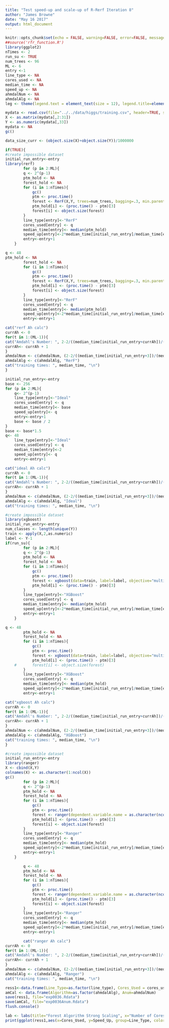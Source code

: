 ```yaml
---
title: "Test speed-up and scale-up of R-Rerf Iteration 8"
author: "James Browne"
date: "May 16 2017"
output: html_document
---
```


```r
knitr::opts_chunk$set(echo = FALSE, warning=FALSE, error=FALSE, message=FALSE, cache = FALSE)
##source('rfr_function.R')
library(ggplot2)
nTimes <- 2
run_su <- TRUE
num_trees <- 96
ML <- 6
entry <-1
line_type <- NA
cores_used <- NA
median_time <- NA
speed_up <- NA
ahmdalNum <- NA
ahmdalAlg <- NA
leg <- theme(legend.text = element_text(size = 12), legend.title=element_blank(), plot.title = element_text(size = 16,  face="bold"), plot.subtitle = element_text(size = 12),axis.title.x = element_text(size=12), axis.text.x = element_text(size=12), axis.title.y = element_text(size=12), axis.text.y = element_text(size=12))
```

```r
mydata <- read.csv(file="../../data/higgs/training.csv", header=TRUE, sep=",")
X <- as.matrix(mydata[,2:31])
Y <- as.numeric(mydata[,33])
mydata <- NA
gc()

data_size_curr <- (object.size(X)+object.size(Y))/1000000
```

```r
if(TRUE){
#create impossible dataset
initial_run_entry<-entry
library(rerf)
		for (p in 2:ML){
		q <- 2^(p-1)
		ptm_hold <- NA
		forest_hold <- NA
		for (i in 1:nTimes){
			gc()
			ptm <- proc.time()
			forest <- RerF(X,Y, trees=num_trees, bagging=.3, min.parent=1, max.depth=6, store.oob=TRUE, stratify=TRUE, num.cores=q, seed=sample(1:100000,1))
			ptm_hold[i] <- (proc.time() - ptm)[3]
			forest[i] <- object.size(forest)
		}
		line_type[entry]<-"RerF"
		cores_used[entry] <- q
		median_time[entry]<- median(ptm_hold)
		speed_up[entry]<-2*median_time[initial_run_entry]/median_time[entry]
        entry<-entry+1
	}

q <- 48
ptm_hold <- NA
		forest_hold <- NA
		for (i in 1:nTimes){
			gc()
			ptm <- proc.time()
			forest <- RerF(X,Y, trees=num_trees, bagging=.3, min.parent=1, max.depth=6, store.oob=TRUE, stratify=TRUE, num.cores=q)
			ptm_hold[i] <- (proc.time() - ptm)[3]
			forest[i] <- object.size(forest)
		}
		line_type[entry]<-"RerF"
		cores_used[entry] <- q
		median_time[entry]<- median(ptm_hold)
		speed_up[entry]<-2*median_time[initial_run_entry]/median_time[entry]
        entry<-entry+1

cat("rerf Ah calc") 
currAh <- 0
for(t in 1:(ML-1)){
cat("Amdahl's Number: ", 2-2/((median_time[initial_run_entry+currAh])/(median_time[initial_run_entry+currAh+1])), "\n")
currAh<- currAh + 1
}
ahmdalNum <- c(ahmdalNum, (2-2/((median_time[initial_run_entry+3])/(median_time[initial_run_entry+4]))))
ahmdalAlg <- c(ahmdalAlg, "RerF")
cat("training times: ", median_time, "\n")
}
```

```r
initial_run_entry<-entry
base <- 256
for (p in 2:ML){
	q<- 2^(p-1)
	line_type[entry]<-"Ideal"
	cores_used[entry] <- q
	median_time[entry]<- base 
	speed_up[entry]<- q
    entry<-entry+1
    base <- base / 2
}
base <- base*1.5
q<- 48
	line_type[entry]<-"Ideal"
	cores_used[entry] <- q
	median_time[entry]<-2 
	speed_up[entry]<- q
    entry<-entry+1

cat("ideal Ah calc") 
currAh <- 0
for(t in 1:(ML-1)){
cat("Amdahl's Number: ", 2-2/((median_time[initial_run_entry+currAh])/(median_time[initial_run_entry+currAh+1])), "\n")
currAh<- currAh + 1
}
ahmdalNum <- c(ahmdalNum, (2-2/((median_time[initial_run_entry+3])/(median_time[initial_run_entry+4]))))
ahmdalAlg <- c(ahmdalAlg, "Ideal")
cat("training times: ", median_time, "\n")
```
```r
#create impossible dataset
library(xgboost)
initial_run_entry<-entry
num_classes <- length(unique(Y))
train <- apply(X,2,as.numeric)
label <- Y-1
if(run_su){
		for (p in 2:ML){
		q <- 2^(p-1)
		ptm_hold <- NA
		forest_hold <- NA
		for (i in 1:nTimes){
			gc()
			ptm <- proc.time()
            forest <- xgboost(data=train, label=label, objective="multi:softprob",nrounds=num_trees, num_class=num_classes, nthread=q)
			ptm_hold[i] <- (proc.time() - ptm)[3]
		}
		line_type[entry]<-"XGBoost"
		cores_used[entry] <- q
		median_time[entry]<- median(ptm_hold)
		speed_up[entry]<-2*median_time[initial_run_entry]/median_time[entry]
        entry<-entry+1
	}

q <- 48
		ptm_hold <- NA
		forest_hold <- NA
		for (i in 1:nTimes){
			gc()
			ptm <- proc.time()
            forest <- xgboost(data=train, label=label, objective="multi:softprob",nrounds=num_trees,max_depth=30000, num_class=num_classes, nthread=q)
			ptm_hold[i] <- (proc.time() - ptm)[3]
	#		forest[i] <- object.size(forest)
		}
		line_type[entry]<-"XGBoost"
		cores_used[entry] <- q
		median_time[entry]<- median(ptm_hold)
		speed_up[entry]<-2*median_time[initial_run_entry]/median_time[entry]
        entry<-entry+1

cat("xgboost Ah calc") 
currAh <- 0
for(t in 1:(ML-1)){
cat("Amdahl's Number: ", 2-2/((median_time[initial_run_entry+currAh])/(median_time[initial_run_entry+currAh+1])), "\n")
currAh<- currAh + 1
}
ahmdalNum <- c(ahmdalNum, (2-2/((median_time[initial_run_entry+3])/(median_time[initial_run_entry+4]))))
ahmdalAlg <- c(ahmdalAlg, "XGBoost")
cat("training times: ", median_time, "\n")
}
```

```r
#create impossible dataset
initial_run_entry<-entry
library(ranger)
X <- cbind(X,Y)
colnames(X) <- as.character(1:ncol(X))
gc()
		for (p in 2:ML){
		q <- 2^(p-1)
		ptm_hold <- NA
		forest_hold <- NA
		for (i in 1:nTimes){
			gc()
			ptm <- proc.time()
            forest <- ranger(dependent.variable.name = as.character(ncol(X)), data = X, num.trees = num_trees, num.threads = q, classification=TRUE)
			ptm_hold[i] <- (proc.time() - ptm)[3]
			forest[i] <- object.size(forest)
		}
		line_type[entry]<-"Ranger"
		cores_used[entry] <- q
		median_time[entry]<- median(ptm_hold)
		speed_up[entry]<-2*median_time[initial_run_entry]/median_time[entry]
        entry<-entry+1
	}

		q <- 48
		ptm_hold <- NA
		forest_hold <- NA
		for (i in 1:nTimes){
			gc()
			ptm <- proc.time()
            forest <- ranger(dependent.variable.name = as.character(ncol(X)), data = X, num.trees = num_trees, num.threads = q, classification=TRUE)
			ptm_hold[i] <- (proc.time() - ptm)[3]
			forest[i] <- object.size(forest)
		}
		line_type[entry]<-"Ranger"
		cores_used[entry] <- q
		median_time[entry]<- median(ptm_hold)
		speed_up[entry]<-2*median_time[initial_run_entry]/median_time[entry]
        entry<-entry+1

        cat("ranger Ah calc") 
currAh <- 0
for(t in 1:(ML-1)){
cat("Amdahl's Number: ", 2-2/((median_time[initial_run_entry+currAh])/(median_time[initial_run_entry+currAh+1])), "\n")
currAh<- currAh + 1
}
ahmdalNum <- c(ahmdalNum, (2-2/((median_time[initial_run_entry+3])/(median_time[initial_run_entry+4]))))
ahmdalAlg <- c(ahmdalAlg, "Ranger")
cat("training times: ", median_time, "\n")
```

```r

ress1<-data.frame(Line_Type=as.factor(line_type), Cores_Used = cores_used, Time_Sec=median_time, Speed_Up=speed_up)
amCal <- data.frame(Algorithm=as.factor(ahmdalAlg), Anum=ahmdalNum)
save(ress1, file="exp0036.Rdata")
save(amCal, file="exp0036Anum.Rdata")
flush.console()

lab <- labs(title="Forest Algorithm Strong Scaling", x="Number of Cores", y="Relative Performance", subtitle =paste("Dataset Size: Higgs(250000x31)"))
print(ggplot(ress1,aes(x=Cores_Used, y=Speed_Up, group=Line_Type, color=Line_Type))+geom_line()+lab +leg+geom_text(x = 15, y =40 , label =paste("Amdahl Number\nRerF: ",signif(amCal[2,2], digits=2),"\nXGBoost: ", signif(amCal[4,2], digits=2), "\nRanger: ", signif(amCal[5,2],digits=2))))
```

